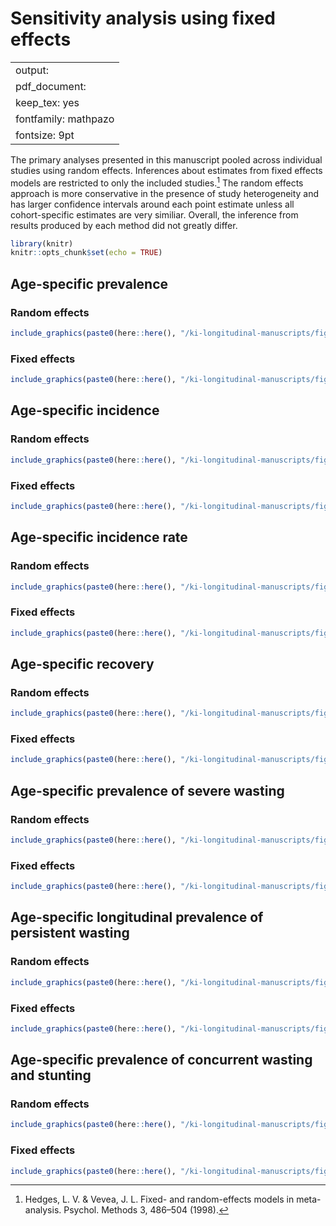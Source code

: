 # Sensitivity analysis using fixed effects {#fixed-effects}

---
output:
  pdf_document:
    keep_tex: yes
fontfamily: mathpazo
fontsize: 9pt
---

\raggedright


The primary analyses presented in this manuscript pooled across individual studies using random effects. Inferences about estimates from fixed effects models are restricted to only the included studies.[^1] The random effects approach is more conservative in the presence of study heterogeneity and has larger confidence intervals around each point estimate unless all cohort-specific estimates are very similiar. Overall, the inference from results produced by each method did not greatly differ. 

```r
library(knitr)
knitr::opts_chunk$set(echo = TRUE)
```

## Age-specific prevalence

### Random effects
```r
include_graphics(paste0(here::here(), "/ki-longitudinal-manuscripts/figures/wasting/fig-wast-2-prev-overall_region--allage-primary.png"))

```

### Fixed effects
```r
include_graphics(paste0(here::here(), "/ki-longitudinal-manuscripts/figures/wasting/FE/fig-wast-2-prev-overall_region--allage-primary_FE.png"))
```



## Age-specific incidence

### Random effects
```r
include_graphics(paste0(here::here(), "/ki-longitudinal-manuscripts/figures/wasting/fig-wast-2-cuminc-overall_region--allage-primary.png"))

```

### Fixed effects

```r
include_graphics(paste0(here::here(), "/ki-longitudinal-manuscripts/figures/wasting/FE/fig-wast-2-cuminc-overall_region--allage-primary_FE.png"))

```

## Age-specific incidence rate

### Random effects
```r
include_graphics(paste0(here::here(), "/ki-longitudinal-manuscripts/figures/wasting/fig-wast-2-ir-overall_region--allage-primary.png"))

```

### Fixed effects

```r
include_graphics(paste0(here::here(), "/ki-longitudinal-manuscripts/figures/wasting/FE/fig-wast-2-ir-overall_region--allage-primary_FE.png"))

```

## Age-specific recovery

### Random effects
```r
include_graphics(paste0(here::here(), "/ki-longitudinal-manuscripts/figures/wasting/fig-wast-2-rec-overall_region--allage-primary.png"))

```

### Fixed effects

```r
include_graphics(paste0(here::here(), "/ki-longitudinal-manuscripts/figures/wasting/FE/fig-wast-2-rec-overall_region--allage-primary_FE.png"))

```

## Age-specific prevalence of severe wasting

### Random effects
```r
include_graphics(paste0(here::here(), "/ki-longitudinal-manuscripts/figures/wasting/fig-wast-3-prev-overall_region--allage-primary.png"))

```

### Fixed effects

```r
include_graphics(paste0(here::here(), "/ki-longitudinal-manuscripts/figures/wasting/FE/fig-wast-3-prev-overall_region--allage-primary_FE.png"))

```

## Age-specific longitudinal prevalence of persistent wasting

### Random effects
```r
include_graphics(paste0(here::here(), "/ki-longitudinal-manuscripts/figures/wasting/pooled_pers024.png"))

```

### Fixed effects

```r
include_graphics(paste0(here::here(), "/ki-longitudinal-manuscripts/figures/wasting/pooled_pers024_FE.png"))

```

## Age-specific prevalence of concurrent wasting and stunting

### Random effects
```r
include_graphics(paste0(here::here(), "/ki-longitudinal-manuscripts/figures/wasting/fig-wast-2-co-overall_region--allage-primary.png"))

```

### Fixed effects

```r
include_graphics(paste0(here::here(), "/ki-longitudinal-manuscripts/figures/wasting/FE/fig-wast-2-co-overall_region--allage-primary_FE.png"))

```

<!-- ## Age-specific prevalence of underweight (weight-for-age Z-score < -2) -->

<!-- ```{r, echo = FALSE} -->
<!-- include_graphics("figure-copies/fig-wast-2-uwt-overall_region--allage-primary_FE.png") -->

<!-- ``` -->




[^1]: Hedges, L. V. & Vevea, J. L. Fixed- and random-effects models in meta-analysis. Psychol. Methods 3, 486–504 (1998).